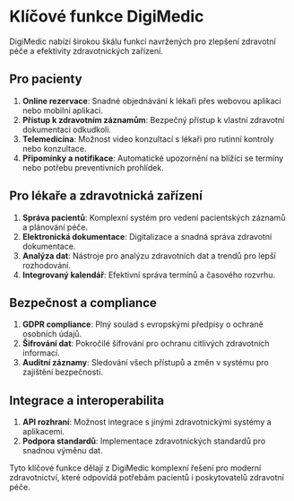 # Klíčové funkce DigiMedic

DigiMedic nabízí širokou škálu funkcí navržených pro zlepšení zdravotní péče a efektivity zdravotnických zařízení.

## Pro pacienty

1. **Online rezervace**: Snadné objednávání k lékaři přes webovou aplikaci nebo mobilní aplikaci.
2. **Přístup k zdravotním záznamům**: Bezpečný přístup k vlastní zdravotní dokumentaci odkudkoli.
3. **Telemedicína**: Možnost video konzultací s lékaři pro rutinní kontroly nebo konzultace.
4. **Připomínky a notifikace**: Automatické upozornění na blížící se termíny nebo potřebu preventivních prohlídek.

## Pro lékaře a zdravotnická zařízení

1. **Správa pacientů**: Komplexní systém pro vedení pacientských záznamů a plánování péče.
2. **Elektronická dokumentace**: Digitalizace a snadná správa zdravotní dokumentace.
3. **Analýza dat**: Nástroje pro analýzu zdravotních dat a trendů pro lepší rozhodování.
4. **Integrovaný kalendář**: Efektivní správa termínů a časového rozvrhu.

## Bezpečnost a compliance

1. **GDPR compliance**: Plný soulad s evropskými předpisy o ochraně osobních údajů.
2. **Šifrování dat**: Pokročilé šifrování pro ochranu citlivých zdravotních informací.
3. **Auditní záznamy**: Sledování všech přístupů a změn v systému pro zajištění bezpečnosti.

## Integrace a interoperabilita

1. **API rozhraní**: Možnost integrace s jinými zdravotnickými systémy a aplikacemi.
2. **Podpora standardů**: Implementace zdravotnických standardů pro snadnou výměnu dat.

Tyto klíčové funkce dělají z DigiMedic komplexní řešení pro moderní zdravotnictví, které odpovídá potřebám pacientů i poskytovatelů zdravotní péče.
